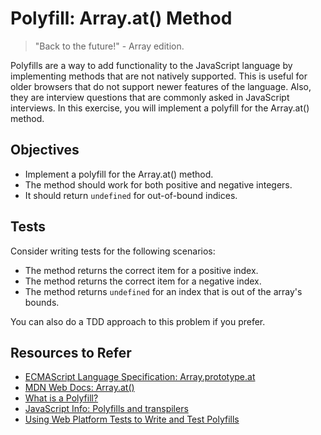 
# Polyfill: Array.at() Method

> "Back to the future!" - Array edition.

Polyfills are a way to add functionality to the JavaScript language by implementing methods that are not natively supported. This is useful for older browsers that do not support newer features of the language. Also, they are interview questions that are commonly asked in JavaScript interviews. In this exercise, you will implement a polyfill for the Array.at() method.

## Objectives

- Implement a polyfill for the Array.at() method.
- The method should work for both positive and negative integers.
- It should return `undefined` for out-of-bound indices.

## Tests

Consider writing tests for the following scenarios:

- The method returns the correct item for a positive index.
- The method returns the correct item for a negative index.
- The method returns `undefined` for an index that is out of the array's bounds.

You can also do a TDD approach to this problem if you prefer.

## Resources to Refer

- [ECMAScript Language Specification: Array.prototype.at](https://tc39.es/ecma262/multipage/indexed-collections.html#sec-array.prototype.atv)
- [MDN Web Docs: Array.at()](https://developer.mozilla.org/en-US/docs/Web/JavaScript/Reference/Global_Objects/Array/at)
- [What is a Polyfill?](https://remysharp.com/2010/10/08/what-is-a-polyfill)
- [JavaScript Info: Polyfills and transpilers](https://javascript.info/polyfills)
- [Using Web Platform Tests to Write and Test Polyfills](https://www.oddbird.net/2023/05/01/web-platform-tests-polyfills/)
